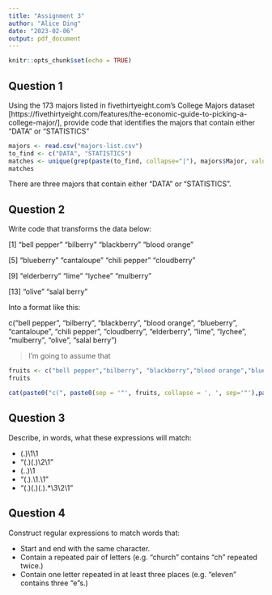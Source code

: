 ```yaml
---
title: "Assignment 3"
author: "Alice Ding"
date: "2023-02-06"
output: pdf_document
---
```


```r
knitr::opts_chunk$set(echo = TRUE)
```

## Question 1 
Using the 173 majors listed in fivethirtyeight.com’s College Majors dataset [https://fivethirtyeight.com/features/the-economic-guide-to-picking-a-college-major/], provide code that identifies the majors that contain either "DATA" or "STATISTICS"

```r
majors <- read.csv("majors-list.csv")
to_find <- c("DATA", "STATISTICS")
matches <- unique(grep(paste(to_find, collapse="|"), majors$Major, value=TRUE))
matches
```

There are three majors that contain either "DATA" or "STATISTICS".

## Question 2
Write code that transforms the data below:

[1] "bell pepper"  "bilberry"     "blackberry"   "blood orange"

[5] "blueberry"    "cantaloupe"   "chili pepper" "cloudberry"  

[9] "elderberry"   "lime"         "lychee"       "mulberry"    

[13] "olive"        "salal berry"

Into a format like this:

c("bell pepper", "bilberry", "blackberry", "blood orange", "blueberry", "cantaloupe", "chili pepper", "cloudberry", "elderberry", "lime", "lychee", "mulberry", "olive", "salal berry")

> I'm going to assume that 

```r
fruits <- c("bell pepper","bilberry", "blackberry","blood orange","blueberry","cantaloupe", "chili pepper", "cloudberry",  "elderberry", "lime", "lychee" , "mulberry" , "olive", "salal berry")
fruits
```
```r
cat(paste0("c(", paste0(sep = '"', fruits, collapse = ', ', sep='"'),paste(")")))
```

## Question 3
Describe, in words, what these expressions will match:

- (.)\1\1
- "(.)(.)\\2\\1"
- (..)\1
- "(.).\\1.\\1"
- "(.)(.)(.).*\\3\\2\\1"

## Question 4

Construct regular expressions to match words that:

- Start and end with the same character.
- Contain a repeated pair of letters (e.g. "church" contains "ch" repeated twice.)
- Contain one letter repeated in at least three places (e.g. "eleven" contains three "e"s.)